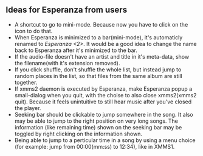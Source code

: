 == Ideas for Esperanza from users ==
* A shortcut to go to mini-mode. Because now you have to click on the icon to do that.
* When Esperanza is minimized to a bar(mini-mode), it's automaticly renamed to ''Esperanza <2>''. It would be a good idea to change the name back to Esperanza  after it's minimized to the bar.
* If the audio-file doesn't have an artist and title in it's meta-data, show the filename(with it's extension removed).
* If you click shuffle, don't shuffle the whole list, but instead jump to random places in the list, so that files from the same album are still together.
* If xmms2 daemon is executed by Esperanza, make Esperanza popup a small-dialog when you quit, with the choise to also close xmms2(xmms2 quit). Because it feels unintuitive to still hear music after you've closed the player.
* Seeking bar should be clickable to jump somewhere in the song. It also may be able to jump to the right position on very long songs. The information (like remaining time) shown on the seeking bar may be toggled by right clicking on the information shown.
* Being able to jump to a perticular time in a song by using a menu choice (for example: jump from 00:00(mm:ss) to 12:34), like in XMMS1.